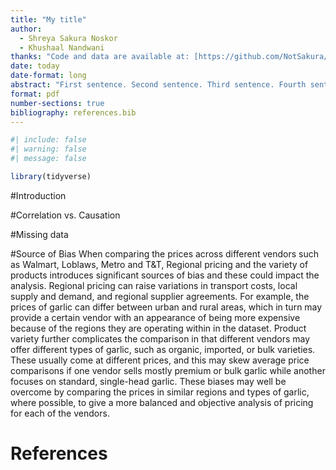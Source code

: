 ```yaml
---
title: "My title"
author: 
  - Shreya Sakura Noskor
  - Khushaal Nandwani
thanks: "Code and data are available at: [https://github.com/NotSakura/ProjectHammerExcer.git](https://github.com/NotSakura/ProjectHammerExcer.git)."
date: today
date-format: long
abstract: "First sentence. Second sentence. Third sentence. Fourth sentence."
format: pdf
number-sections: true
bibliography: references.bib
---
```


```r
#| include: false
#| warning: false
#| message: false

library(tidyverse)

```


#Introduction



#Correlation vs. Causation



#Missing data



#Source of Bias
When comparing the prices across different vendors such as Walmart, Loblaws, Metro and T&T, Regional pricing and the variety of products introduces significant sources of bias and these could impact the analysis. Regional pricing can raise variations in transport costs, local supply and demand, and regional supplier agreements. For example, the prices of garlic can differ between urban and rural areas, which in turn may provide a certain vendor with an appearance of being more expensive because of the regions they are operating within in the dataset. Product variety further complicates the comparison in that different vendors may offer different types of garlic, such as organic, imported, or bulk varieties. These usually come at different prices, and this may skew average price comparisons if one vendor sells mostly premium or bulk garlic while another focuses on standard, single-head garlic. These biases may well be overcome by comparing the prices in similar regions and types of garlic, where possible, to give a more balanced and objective analysis of pricing for each of the vendors. 





\newpage


# References


